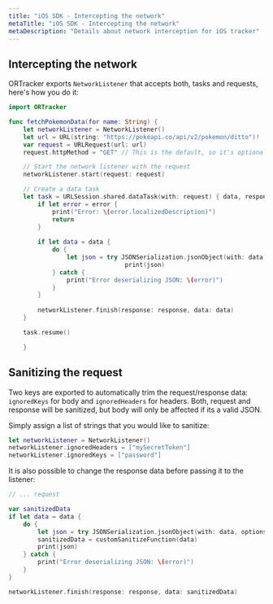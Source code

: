 ```yaml
---
title: "iOS SDK - Intercepting the network"
metaTitle: "iOS SDK - Intercepting the network"
metaDescription: "Details about network interception for iOS tracker"
---
```


## Intercepting the network

ORTracker exports `NetworkListener` that accepts both, tasks and requests, here's how you do it:

```swift
import ORTracker

func fetchPokemonData(for name: String) {
    let networkListener = NetworkListener()
    let url = URL(string: "https://pokeapi.co/api/v2/pokemon/ditto")!
    var request = URLRequest(url: url)
    request.httpMethod = "GET" // This is the default, so it's optional in this case.

    // Start the network listener with the request
    networkListener.start(request: request)

    // Create a data task
    let task = URLSession.shared.dataTask(with: request) { data, response, error in
        if let error = error {
            print("Error: \(error.localizedDescription)")
            return
        }
        
        if let data = data {
            do {
                let json = try JSONSerialization.jsonObject(with: data, options: [])
								print(json)
            } catch {
                print("Error deserializing JSON: \(error)")
            }
        }
        
        networkListener.finish(response: response, data: data)
    }

    task.resume()

	}
```

## Sanitizing the request

Two keys are exported to automatically trim the request/response data: `ignoredKeys` for body and `ignoredHeaders` for headers. Both, request and response will be sanitized, but body will only be affected if its a valid JSON.

Simply assign a list of strings that you would like to sanitize:

```swift
let networkListener = NetworkListener()
networkListener.ignoredHeaders = ["mySecretToken"]
networkListener.ignoredKeys = ["password"]
```

It is also possible to change the response data before passing it to the listener:

```swift
// ... request

var sanitizedData
if let data = data {
	do {
		let json = try JSONSerialization.jsonObject(with: data, options: [])
		sanitizedData = customSanitizeFunction(data)
		print(json)
	} catch {
		print("Error deserializing JSON: \(error)")
	}
}

networkListener.finish(response: response, data: sanitizedData)
```